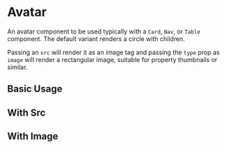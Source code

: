 
<Meta of={AvatarStories} />

# Avatar

An avatar component to be used typically with a `Card`, `Nav`, or `Table` component. The default variant renders a circle with children.

Passing an `src` will render it as an image tag and passing the `type` prop as `image` will render a rectangular image, suitable for property thumbnails or similar.

<ArgsTable for={Avatar} />

## Basic Usage

<Canvas of={AvatarStories.BasicUsage} />

<RenderHtmlMarkup component="Avatar" story="Basic Usage" />

## With Src

<Canvas of={AvatarStories.WithSrc} />

<RenderHtmlMarkup component="Avatar" story="With Src" />

## With Image

<Canvas of={AvatarStories.WithImage} />

<RenderHtmlMarkup component="Avatar" story="With Image" />
